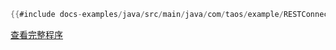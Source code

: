 ```java
{{#include docs-examples/java/src/main/java/com/taos/example/RESTConnectExample.java}}
```

[查看完整程序](https://github.com/taosdata/TDengine/blob/develop/docs-examples/java/src/main/java/com/taos/example/RESTConnectExample.java)

<!-- {{#include examples/java/src/main/java/com/taos/example/RESTConnectExample.java}} -->
